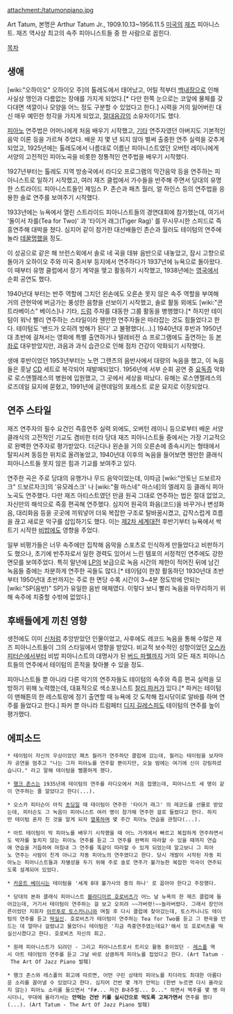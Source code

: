 attachment:/tatumonpiano.jpg

Art Tatum, 본명은 Arthur Tatum Jr., 1909.10.13~1956.11.5
[[미국]]의 [[재즈]] 피아니스트. 재즈 역사상 최고의 속주 피아니스트들 중 한 사람으로 꼽힌다.

[[목차]]

== 생애 ==
[wiki:"오하이오" 오하이오 주]의 톨레도에서 태어났고, 어릴 적부터 [[백내장]]으로 인해 사실상 맹인과 다름없는 장애를 가지게 되었다.[* 다만 한쪽 눈으로는 코앞에 물체를 갖다대면 색깔이나 모양을 어느 정도 구분할 수 있었다고 한다.] 시력을 거의 잃어버린 대신 매우 예민한 청각을 가지게 되었고, [[절대음감]]의 소유자이기도 했다.

[[피아노]] 연주법은 어머니에게 처음 배우기 시작했고, [[기타]] 연주자였던 아버지도 기본적인 음악 이론 등을 가르쳐 주었다. 배운 지 몇 년 되지 않아 벌써 출중한 연주 실력을 갖추게 되었고, 1925년에는 톨레도에서 나름대로 이름난 피아니스트였던 오버턴 레이니에게 서양의 고전적인 피아노곡을 비롯한 정통적인 연주법을 배우기 시작했다.

1927년부터는 톨레도 지역 방송국에서 라디오 프로그램의 막간음악 등을 연주하는 피아니스트로 일하기 시작했고, 여러 재즈 클럽에서 가수들을 반주해 주면서 당대의 유명한 스트라이드 피아니스트들인 제임스 P. 존슨과 패츠 월러, 얼 하인스 등의 연주법을 응용한 솔로 연주를 보여주기 시작했다.

1933년에는 뉴욕에서 열린 스트라이드 피아니스트들의 경연대회에 참가했는데, 여기서 '둘이서 차를(Tea for Two)' 과 '타이거 래그(Tiger Rag)' 를 무시무시한 스피드로 즉흥연주해 대박을 쳤다. 심지어 같이 참가한 대선배들인 존슨과 월러도 테이텀의 연주에 놀라 [[데꿀멍]]했을 정도.

이 성공으로 같은 해 브런스윅에서 솔로 네 곡을 데뷰 음반으로 내놓았고, 잠시 고향으로 돌아가 오하이오 주와 미국 중서부 등지에서 연주하다가 1937년에 뉴욕으로 돌아왔다. 이 때부터 유명 클럽에서 장기 계약을 맺고 활동하기 시작했고, 1938년에는 [[영국]]에서 순회 공연도 했다.

1940년대 부터는 반주 역할에 그치던 왼손에도 오른손 못지 않은 속주 역할을 부여해 거의 관현악에 버금가는 풍성한 음향을 선보이기 시작했고, 솔로 활동 외에도 [wiki:"콘트라베이스" 베이스]나 기타, [[드럼]] 주자를 대동한 그룹 활동을 병행했다.[* 하지만 테이텀이 워낙 빨리 연주하는 스타일이라 웬만한 연주자들은 따라잡는 것도 힘들었다고 한다. 테이텀도 '밴드가 오히려 방해가 된다' 고 불평했다(...).] 1940년대 후반과 1950년대 초반에 걸쳐서는 영화에 특별 출연하거나 텔레비전 쇼 프로그램에도 출연하는 등 [[본좌]]로 대우받았지만, 과음과 과식 습관으로 인해 점차 건강이 악화되기 시작했다.

생애 후반이었던 1953년부터는 노먼 그랜츠의 음반사에서 대량의 녹음을 했고, 이 녹음들은 훗날 [[CD]] 세트로 복각되어 재발매되었다. 1956년에 서부 순회 공연 중 [[요독증]] 악화로 로스앤젤레스의 병원에 입원했고, 그 곳에서 세상을 떠났다. 유해는 로스앤젤레스의 로즈데일 묘지에 묻혔고, 1991년에 글렌데일의 포레스트 로운 묘지로 이장되었다.
== 연주 스타일 ==
재즈 연주자의 필수 요건인 즉흥연주 실력 외에도, 오버턴 레이니 등으로부터 배운 서양 클래식의 고전적인 기교도 겸비한 터라 당대 재즈 피아니스트들 중에서는 가장 기교적으로 완벽한 연주자로 평가받았다. 더군다나 왼손을 거의 오른손에 종속시키는 형태에서 탈피시켜 동등한 위치로 올려놓았고, 1940년대 이후의 녹음을 들어보면 웬만한 클래식 피아니스트들 못지 않은 힘과 기교를 보여주고 있다.

연주한 곡은 주로 당대의 유행가나 무드 음악이었는데, 이따금 [wiki:"안토닌 드보르자크" 드보르자크]의 '유모레스크' 나 [wiki:"쥘 마스네" 마스네]의 엘레지 등 클래식 피아노곡도 연주했다. 다만 재즈 아티스트였던 만큼 원곡 그대로 연주하는 법은 절대 없었고, 자신만의 해석으로 즉흥 편곡해 연주했다. 심지어 원곡의 화음(코드)을 바꾸거나 변성화음, 대리화음 등을 곳곳에 끼워넣어 더욱 복잡한 구조로 탈바꿈시켰고, 갑작스럽게 흐름을 끊고 새로운 악구를 삽입하기도 했다. 이는 [[제2차 세계대전]] 후반기부터 뉴욕에서 싹트기 시작한 [[비밥]]에도 영향을 주었다.

일부 비평가들은 너무 속주에만 집착해 음악을 스포츠로 인식하게 만들었다고 비판하기도 했으나, 초기에 반주자로서 일한 경력도 있어서 느린 템포의 서정적인 연주에도 강한 면모를 보여주었다. 특히 말년에 [[LP]]의 보급으로 녹음 시간의 제한이 적어진 뒤에 남긴 녹음들 중에는 차분하게 연주한 곡들도 많다.[* 테이텀이 한창 활동하던 1930년대 초반부터 1950년대 초반까지는 주로 한 면당 수록 시간이 3~4분 정도밖에 안되는 [wiki:"SP(음반)" SP]가 유일한 음반 매체였다. 이렇다 보니 빨리 녹음을 마무리하기 위해 속주에 치중할 수밖에 없었다.]

== 후배들에게 끼친 영향 ==
생전에도 이미 [[신]]처럼 추앙받았던 인물이었고, 사후에도 레코드 녹음을 통해 수많은 재즈 피아니스트들이 그의 스타일에서 영향을 받았다. 비교적 보수적인 성향이었던 [[오스카 피터슨]]에서부터 비밥 피아니스트의 대명사가 된 [[버드 파웰]]까지 거의 모든 재즈 피아니스트들의 연주에서 테이텀의 흔적을 찾아볼 수 있을 정도.

피아니스트들 뿐 아니라 다른 악기의 연주자들도 테이텀의 속주와 즉흥 편곡 실력을 모방하기 위해 노력했는데, 대표적으로 색소포니스트 [[찰리 파커]]가 있다.[* 파커는 테이텀이 맨해튼의 한 레스토랑에 정기 출연할 때 뉴욕에 갓 도착해 접시닦이로 알바를 하며 연주를 들었다고 한다.] 파커 뿐 아니라 트럼페터 [[디지 길레스피]]도 테이텀의 연주를 높이 평가했다.

== 에피소드 ==
 * 테이텀이 자신의 우상이었던 패츠 월러가 연주하던 클럽에 갔는데, 월러는 테이텀을 보자마자 공연을 멈추고 "나는 그저 피아노를 연주할 뿐이지만, 오늘 밤에는 여기에 신이 강림하셨습니다." 라고 말해 테이텀을 뻘쭘하게 했다.

 * [[행크 존스]]는 1935년에 테이텀의 연주를 라디오에서 처음 접했는데, 피아니스트 세 명이 같이 연주하는 줄 알았다고 한다(...).

 * 오스카 피터슨이 아직 [[초딩]]일 때 테이텀이 연주한 '타이거 래그' 의 레코드를 선물로 받았는데, 피터슨도 그 녹음이 피아니스트 여러 명이 참가해 연주한 걸로 들렸다고 한다. 하지만 테이텀 혼자 친 것을 알게 되자 [[열폭]]하며 몇 주간 피아노 연습을 관뒀다(...).

 * 아트 테이텀이 막 피아노를 배우기 시작했을 때 어느 가게에서 빠르고 복잡하게 연주하면서도 박자를 놓치지 않는 피아노 연주를 듣고 그 연주를 완벽히 따라할 수 있을 때까지 연습에 연습을 거듭하여 마침내 그 연주를 똑같이 따라할 수 있게 되었는데 알고보니 그 피아노 연주는 사람이 친게 아니고 자동 피아노의 연주였다고 한다. 당시 개발이 시작된 자동 피아노는 피아니스트들과 차별성을 두기 위해 주로 솔로 연주가 불가능한 복잡한 악곡이 연주되도록 설계되어 있었다.

 * [[카운트 베이시]]는 테이텀을 '세계 8대 불가사의 중의 하나' 로 꼽아야 한다고 주장했다.

 * 당대의 본좌 클래식 피아니스트 [[블라디미르 호로비츠]]가 어느 날 뉴욕의 한 재즈 클럽에 들어갔는데, 거기서 테이텀이 연주하는 걸 보고 오히려 ~~가버렷!~~놀라버렸다. 그래서 장인어른이었던 지휘자 [[아르투로 토스카니니]]와 며칠 후 다시 클럽에 찾아갔는데, 토스카니니도 테이텀의 연주를 듣고 [[떡실신]]. 호로비츠가 테이텀이 연주하는 Tea for Two를 듣고 그 편곡을 만드는 데 얼마나 걸렸냐고 물었더니 테이텀은 '지금 즉흥연주였는데요?'해서 또 호로비츠를 떡실신시켰다고 한다. 호로비츠 자신의 회고.

 * 원래 피아니스트가 되려던 - 그리고 피아니스트로서 트리오 활동 중이었던 - [[레스폴]] 역시 아트 테이텀의 연주를 듣고 그날 바로 상큼하게 피아노를 접었다고 한다. (Art Tatum - The Art Of Jazz Piano 발췌)

 * 행크 존스와 레스폴의 회고에 따르면, 어떤 구린 상태의 피아노를 치더라도 최대한 아름다운 소리를 끌어낼 수 있었다고 한다. 심지어 건반 몇 개가 안먹는 (한번 누르면 다시 올라오지 않는) 피아노 소리를 들으면서 "F#... 저건 B내추럴... D..." 하면서 맥주를 몇 병 마시더니, 무대에 올라가서는 '''안먹는 건반 키를 실시간으로 먹도록 고쳐가면서''' 연주를 했다(...). (Art Tatum - The Art Of Jazz Piano 발췌)
